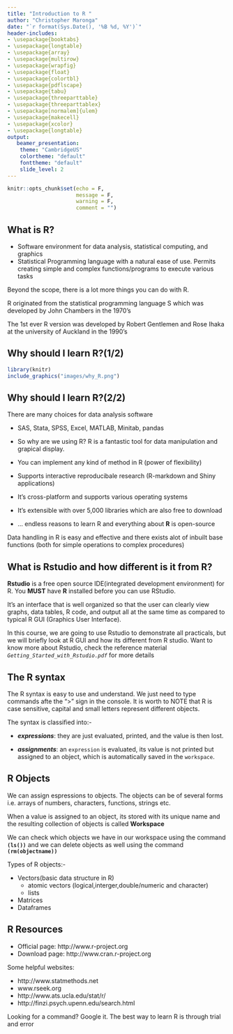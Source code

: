 ```yaml
---
title: "Introduction to R "
author: "Christopher Maronga"
date: "`r format(Sys.Date(), '%B %d, %Y')`"
header-includes:
- \usepackage{booktabs}
- \usepackage{longtable}
- \usepackage{array}
- \usepackage{multirow}
- \usepackage{wrapfig}
- \usepackage{float}
- \usepackage{colortbl}
- \usepackage{pdflscape}
- \usepackage{tabu}
- \usepackage{threeparttable}
- \usepackage{threeparttablex}
- \usepackage[normalem]{ulem}
- \usepackage{makecell}
- \usepackage{xcolor}
- \usepackage{longtable}
output:
   beamer_presentation:
    theme: "CambridgeUS"
    colortheme: "default"
    fonttheme: "default"
    slide_level: 2
---
```


```r
knitr::opts_chunk$set(echo = F,
                      message = F,
                      warning = F,
                      comment = "")
```

## What is **R**?

- Software environment for data analysis, statistical computing, and graphics
- Statistical Programming language with a natural ease of use. Permits creating simple and complex functions/programs to execute various tasks

Beyond the scope, there is a lot more things you can do with R.

R originated from the statistical programming language S which was developed by John Chambers in the 1970’s

The 1st ever R version was developed by Robert Gentlemen and Rose Ihaka at the university of Auckland in the 1990’s

## Why should I learn **R**?(1/2)
```r
library(knitr)
include_graphics("images/why_R.png")
```

## Why should I learn **R**?(2/2)
There are many choices for data analysis software

- SAS, Stata, SPSS, Excel, MATLAB, Minitab, pandas
- So why are we using R?
R is a fantastic tool for data manipulation and grapical display.

- You can implement any kind of method in R (power of flexibility)

- Supports interactive reproducibale research (R-markdown and Shiny applications)

- It's cross-platform and supports various operating systems

- It's extensible with over 5,000 libraries which are also free to download 


- ... endless reasons to learn R and everything about **R** is open-source

Data handling in R is easy and effective and there exists alot of inbuilt base functions (both for simple operations to complex procedures)

## What is Rstudio and how different is it from R?
**Rstudio** is a free open source IDE(integrated development environment) for R. You **MUST** have **R** installed before you can use RStudio.

It's an interface that is well organized so that the user can clearly view graphs, data tables, R code, and output all at the same time as compared to typical R GUI (Graphics User Interface).

In this course, we are going to use Rstudio to demonstrate all practicals, but we will briefly look at R GUI and how its different from R studio.
Want to know more about Rstudio, check the reference material *`Getting_Started_with_Rstudio.pdf`* for more details


## The R syntax
The R syntax is easy to use and understand. We just need to type commands afte the ">" sign in the console.
It is worth to NOTE that R is case sensitive, capital and small letters  represent different objects.

The syntax is classified into:-

- **_expressions_**: they are just evaluated, printed, and the value is
then lost.

- **_assignments_**: an `expression` is evaluated, its value is not
printed but assigned to an object, which is automatically
saved in the `workspace`.


## R Objects
We can assign espressions to objects. The objects can be of several forms i.e. arrays of numbers, characters, functions, strings etc.

When a value is assigned to an object, its stored with its unique name and the resulting collection of objects is called 
**Workspace**

We can check which objects we have in our workspace using the command **`(ls())`** and
we can delete objects as well using the command **`(rm(objectname))`**

Types of R objects:-

- Vectors(basic data structure in R)
    - atomic vectors (logical,interger,double/numeric and character)
    - lists
  
- Matrices
- Dataframes


## R Resources

- Official page: http://www.r-project.org
- Download page: http://www.cran.r-project.org

Some helpful websites:

- http://www.statmethods.net
- www.rseek.org
- http://www.ats.ucla.edu/stat/r/
- http://finzi.psych.upenn.edu/search.html

Looking for a command? Google it. The best way to learn R is through trial and error



